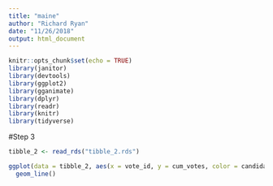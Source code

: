```yaml
---
title: "maine"
author: "Richard Ryan"
date: "11/26/2018"
output: html_document
---
```


```r
knitr::opts_chunk$set(echo = TRUE)
library(janitor)
library(devtools)
library(ggplot2)
library(gganimate)
library(dplyr)
library(readr)
library(knitr)
library(tidyverse)
```


#Step 3
```r
tibble_2 <- read_rds("tibble_2.rds")

ggplot(data = tibble_2, aes(x = vote_id, y = cum_votes, color = candidate)) + 
  geom_line()
```

